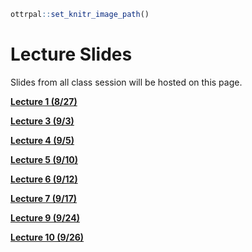 ```r
ottrpal::set_knitr_image_path()
```

# Lecture Slides

Slides from all class session will be hosted on this page. 

[**Lecture 1 (8/27)**](https://docs.google.com/presentation/d/16A7M2S_77kYN3ev2zu5wXeZbEBs8p5NfObUaqHGqkaA/edit?usp=sharing)

[**Lecture 3 (9/3)**](https://docs.google.com/presentation/d/1vd8UfvifcDCSQyhmN6c6R0NcgcNMC7XDK41xzl7khaA/edit?usp=sharing)

[**Lecture 4 (9/5)**](https://docs.google.com/presentation/d/1nu3VC_57NAI0sW3SKwjjjorE0Wvpbg-DW284XiYcXeM/edit?usp=sharing)

[**Lecture 5 (9/10)**](https://docs.google.com/presentation/d/1555l5ge-m2QpIvU_fZM6_7eJnsap8Tgtiqx-aFourpY/edit?usp=sharing)

[**Lecture 6 (9/12)**](https://docs.google.com/presentation/d/1KQEQ2aI9xWmccL2OqRQd1vzrc9CTMArh2GPwHA0yHrM/edit?usp=sharing)

[**Lecture 7 (9/17)**](https://docs.google.com/presentation/d/16ijM_9369inJwd11xA2R_ul4txr0bnEZtwFevL29iy8/edit?usp=sharing)

[**Lecture 9 (9/24)**](https://docs.google.com/presentation/d/150y7ZahLdkvm0666foMl2HmLIRdAr7dsZeh5wJusiRg/edit?usp=sharing)

[**Lecture 10 (9/26)**](https://docs.google.com/presentation/d/102WhEoYdIxLdt6n0y9XMAb4fNqeMMvQVwSVEvC45-Tc/edit?usp=sharing)


